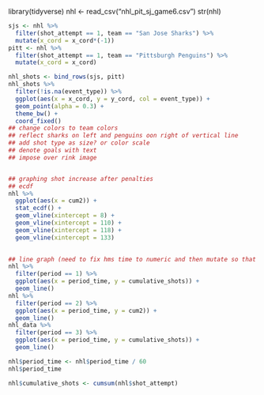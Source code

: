 library(tidyverse)
nhl <- read_csv("nhl_pit_sj_game6.csv")
str(nhl)



```r
sjs <- nhl %>%
  filter(shot_attempt == 1, team == "San Jose Sharks") %>%
  mutate(x_cord = x_cord*(-1))
pitt <- nhl %>%
  filter(shot_attempt == 1, team == "Pittsburgh Penguins") %>%
  mutate(x_cord = x_cord)

nhl_shots <- bind_rows(sjs, pitt)
nhl_shots %>%
  filter(!is.na(event_type)) %>%
  ggplot(aes(x = x_cord, y = y_cord, col = event_type)) +
  geom_point(alpha = 0.3) +
  theme_bw() +
  coord_fixed()
## change colors to team colors
## reflect sharks on left and penguins oon right of vertical line
## add shot type as size? or color scale
## denote goals with text
## impose over rink image 



```


```r
## graphing shot increase after penalties 
## ecdf
nhl %>%
  ggplot(aes(x = cum2)) +
  stat_ecdf() +
  geom_vline(xintercept = 8) +
  geom_vline(xintercept = 110) +
  geom_vline(xintercept = 118) +
  geom_vline(xintercept = 133)

  
## line graph (need to fix hms time to numeric and then mutate so that vertical lines can be added). add shading for penalty length
nhl %>%
  filter(period == 1) %>%
  ggplot(aes(x = period_time, y = cumulative_shots)) +
  geom_line() 
nhl %>%
  filter(period == 2) %>%
  ggplot(aes(x = period_time, y = cum2)) +
  geom_line()
nhl_data %>%
  filter(period == 3) %>%
  ggplot(aes(x = period_time, y = cumulative_shots)) +
  geom_line()

nhl$period_time <- nhl$period_time / 60
nhl$period_time

nhl$cumulative_shots <- cumsum(nhl$shot_attempt)
```

